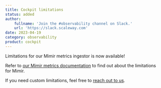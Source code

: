 ```yaml
---
title: Cockpit limitations
status: added
author:
    fullname: 'Join the #observability channel on Slack.'
    url: 'https://slack.scaleway.com'
date: 2023-04-19
category: observability
product: cockpit
---
```


Limitations for our Mimir metrics ingestor is now available! 

Refer to [our Mimir metrics documentation](/cockpit/reference-content/cockpit-limitations/#limits-for-mimir) to find out about the limitations for Mimir.

If you need custom limitations, feel free to [reach out to us](https://www.scaleway.com/fr/betas/#observability).

